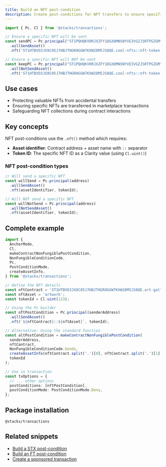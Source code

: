 ```yaml
---
title: Build an NFT post-condition
description: Create post-conditions for NFT transfers to ensure specific tokens are or aren't transferred
---
```


```typescript
import { Pc, Cl } from '@stacks/transactions';

// Ensure a specific NFT will be sent
const sendPC = Pc.principal("ST1PQHQKV0RJXZFY1DGX8MNSNYVE3VGZJSRTPGZGM")
  .willSendAsset()
  .nft('ST1HTBVD3JG9C05J7HBJTHGR0GGW7KXW28M5JS8QE.cool-nfts::nft-token', Cl.uint(42));

// Ensure a specific NFT will NOT be sent
const keepPC = Pc.principal("ST1PQHQKV0RJXZFY1DGX8MNSNYVE3VGZJSRTPGZGM")
  .willNotSendAsset()
  .nft('ST1HTBVD3JG9C05J7HBJTHGR0GGW7KXW28M5JS8QE.cool-nfts::nft-token', Cl.uint(1));
```

## Use cases

- Protecting valuable NFTs from accidental transfers
- Ensuring specific NFTs are transferred in marketplace transactions
- Safeguarding NFT collections during contract interactions

## Key concepts

NFT post-conditions use the `.nft()` method which requires:

- **Asset identifier**: Contract address + asset name with `::` separator
- **Token ID**: The specific NFT ID as a Clarity value (using `Cl.uint()`)

### NFT post-condition types

```typescript
// Will send a specific NFT
const willSend = Pc.principal(address)
  .willSendAsset()
  .nft(assetIdentifier, tokenId);

// Will NOT send a specific NFT
const willNotSend = Pc.principal(address)
  .willNotSendAsset()
  .nft(assetIdentifier, tokenId);
```

## Complete example

```typescript
import {
  AnchorMode,
  Cl,
  makeContractNonFungiblePostCondition,
  NonFungibleConditionCode,
  Pc,
  PostConditionMode,
  createAssetInfo,
} from '@stacks/transactions';

// Define the NFT details
const nftContract = 'ST1HTBVD3JG9C05J7HBJTHGR0GGW7KXW28M5JS8QE.art-gallery';
const nftAsset = 'artwork';
const tokenId = Cl.uint(123);

// Using the Pc builder
const nftPostCondition = Pc.principal(senderAddress)
  .willSendAsset()
  .nft(`${nftContract}::${nftAsset}`, tokenId);

// Alternative: Using the standard function
const altPostCondition = makeContractNonFungiblePostCondition(
  senderAddress,
  nftContract,
  NonFungibleConditionCode.Sends,
  createAssetInfo(nftContract.split('.')[0], nftContract.split('.')[1], nftAsset),
  tokenId
);

// Use in transaction
const txOptions = {
  // ... other options
  postConditions: [nftPostCondition],
  postConditionMode: PostConditionMode.Deny,
};
```

## Package installation

```package-install
@stacks/transactions
```

## Related snippets

- [Build a STX post-condition](/resources/snippets/build-a-stx-pc)
- [Build an FT post-condition](/resources/snippets/build-an-ft-pc)
- [Create a sponsored transaction](/resources/snippets/create-a-sponsored-tx)